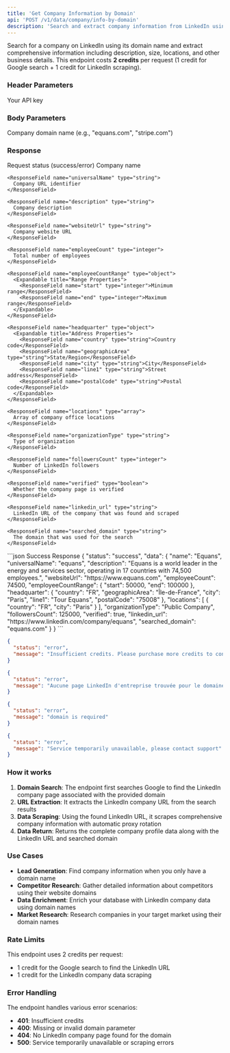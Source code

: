 ```yaml
---
title: 'Get Company Information by Domain'
api: 'POST /v1/data/company/info-by-domain'
description: 'Search and extract company information from LinkedIn using a domain name'
---
```


Search for a company on LinkedIn using its domain name and extract comprehensive information including description, size, locations, and other business details.
<Note>
  This endpoint costs **2 credits** per request (1 credit for Google search + 1 credit for LinkedIn scraping).
</Note>

### Header Parameters

<ParamField header="x-api-key" type="string" required>
  Your API key
</ParamField>

### Body Parameters

<ParamField body="domain" type="string" required>
  Company domain name (e.g., "equans.com", "stripe.com")
</ParamField>

### Response

<ResponseField name="status" type="string">
  Request status (success/error)
</ResponseField>

<ResponseField name="data" type="object">
  <Expandable title="Properties">
    <ResponseField name="name" type="string">
      Company name
    </ResponseField>

    <ResponseField name="universalName" type="string">
      Company URL identifier
    </ResponseField>

    <ResponseField name="description" type="string">
      Company description
    </ResponseField>

    <ResponseField name="websiteUrl" type="string">
      Company website URL
    </ResponseField>

    <ResponseField name="employeeCount" type="integer">
      Total number of employees
    </ResponseField>

    <ResponseField name="employeeCountRange" type="object">
      <Expandable title="Range Properties">
        <ResponseField name="start" type="integer">Minimum range</ResponseField>
        <ResponseField name="end" type="integer">Maximum range</ResponseField>
      </Expandable>
    </ResponseField>

    <ResponseField name="headquarter" type="object">
      <Expandable title="Address Properties">
        <ResponseField name="country" type="string">Country code</ResponseField>
        <ResponseField name="geographicArea" type="string">State/Region</ResponseField>
        <ResponseField name="city" type="string">City</ResponseField>
        <ResponseField name="line1" type="string">Street address</ResponseField>
        <ResponseField name="postalCode" type="string">Postal code</ResponseField>
      </Expandable>
    </ResponseField>

    <ResponseField name="locations" type="array">
      Array of company office locations
    </ResponseField>

    <ResponseField name="organizationType" type="string">
      Type of organization
    </ResponseField>

    <ResponseField name="followersCount" type="integer">
      Number of LinkedIn followers
    </ResponseField>

    <ResponseField name="verified" type="boolean">
      Whether the company page is verified
    </ResponseField>

    <ResponseField name="linkedin_url" type="string">
      LinkedIn URL of the company that was found and scraped
    </ResponseField>

    <ResponseField name="searched_domain" type="string">
      The domain that was used for the search
    </ResponseField>
  </Expandable>
</ResponseField>

<ResponseExample>
```json Success Response
{
  "status": "success",
  "data": {
    "name": "Equans",
    "universalName": "equans",
    "description": "Equans is a world leader in the energy and services sector, operating in 17 countries with 74,500 employees.",
    "websiteUrl": "https://www.equans.com",
    "employeeCount": 74500,
    "employeeCountRange": {
      "start": 50000,
      "end": 100000
    },
    "headquarter": {
      "country": "FR",
      "geographicArea": "Île-de-France",
      "city": "Paris",
      "line1": "Tour Equans",
      "postalCode": "75008"
    },
    "locations": [
      {
        "country": "FR",
        "city": "Paris"
      }
    ],
    "organizationType": "Public Company",
    "followersCount": 125000,
    "verified": true,
    "linkedin_url": "https://www.linkedin.com/company/equans",
    "searched_domain": "equans.com"
  }
}
```

```json Error Response - Insufficient Credits
{
  "status": "error",
  "message": "Insufficient credits. Please purchase more credits to continue."
}
```

```json Error Response - Domain Not Found
{
  "status": "error",
  "message": "Aucune page LinkedIn d'entreprise trouvée pour le domaine 'example.com'"
}
```

```json Error Response - Invalid Domain
{
  "status": "error",
  "message": "domain is required"
}
```

```json Error Response - Service Unavailable
{
  "status": "error",
  "message": "Service temporarily unavailable, please contact support"
}
```
</ResponseExample>

### How it works

1. **Domain Search**: The endpoint first searches Google to find the LinkedIn company page associated with the provided domain
2. **URL Extraction**: It extracts the LinkedIn company URL from the search results
3. **Data Scraping**: Using the found LinkedIn URL, it scrapes comprehensive company information with automatic proxy rotation
4. **Data Return**: Returns the complete company profile data along with the LinkedIn URL and searched domain

### Use Cases

- **Lead Generation**: Find company information when you only have a domain name
- **Competitor Research**: Gather detailed information about competitors using their website domains
- **Data Enrichment**: Enrich your database with LinkedIn company data using domain names
- **Market Research**: Research companies in your target market using their domain names

### Rate Limits

This endpoint uses 2 credits per request:
- 1 credit for the Google search to find the LinkedIn URL
- 1 credit for the LinkedIn company data scraping

### Error Handling

The endpoint handles various error scenarios:
- **401**: Insufficient credits
- **400**: Missing or invalid domain parameter
- **404**: No LinkedIn company page found for the domain
- **500**: Service temporarily unavailable or scraping errors 